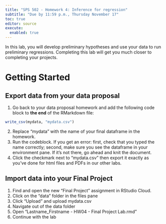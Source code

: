 ```yaml
---
title: "SPS 502 - Homework 4: Inference for regression"
subtitle: "Due by 11:59 p.m., Thursday November 17"
toc: true
editor: source
execute: 
  enabled: true
---
```


In this lab, you will develop preliminary hypotheses and use your data to run preliminary regressions. Completing this lab will get you much closer to completing your projects.

# Getting Started

## Export data from your data proposal

1.  Go back to your data proposal homework and add the following code block to **the end** of the RMarkdown file:

```r
write_csv(mydata, "mydata.csv")
```

2.  Replace "mydata" with the name of your final dataframe in the homework.
3.  Run the codeblock. If you get an error: first, check that you typed the name correctly; second, make sure you see the dataframe in your environment pane. If it's not there, go ahead and knit the document.
4.  Click the checkmark next to "mydata.csv" then export it exactly as you've done for html files and PDFs in our other labs.

## Import data into your Final Project

1.  Find and open the new "Final Project" assignment in RStudio Cloud.
2.  Click on the "data" folder in the files pane
3.  Click "Upload" and upload mydata.csv
4.  Navigate out of the data folder
5.  Open "Lastname_Firstname - HW04 - Final Project Lab.rmd"
6. Continue with the lab

